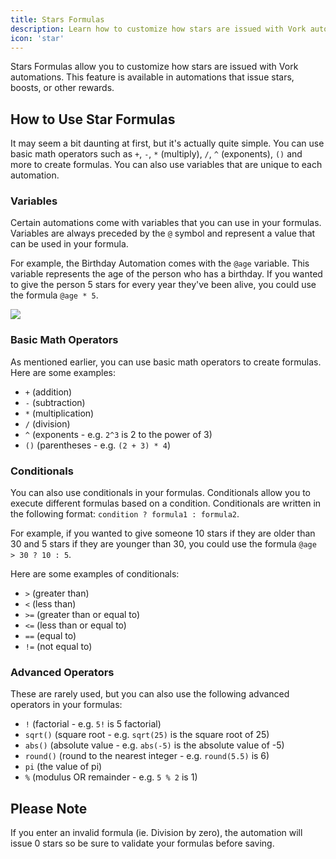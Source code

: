 ```yaml
---
title: Stars Formulas
description: Learn how to customize how stars are issued with Vork automations.
icon: 'star'
---
```


Stars Formulas allow you to customize how stars are issued with Vork automations. This feature is available in automations that issue stars, boosts, or other rewards.

## How to Use Star Formulas

It may seem a bit daunting at first, but it's actually quite simple. You can use basic math operators such as `+`, `-`, `*` (multiply), `/`, `^` (exponents), `()` and more to create formulas. You can also use variables that are unique to each automation.


### Variables

Certain automations come with variables that you can use in your formulas. Variables are always preceded by the `@` symbol and represent a value that can be used in your formula.

For example, the Birthday Automation comes with the `@age` variable. This variable represents the age of the person who has a birthday. If you wanted to give the person 5 stars for every year they've been alive, you could use the formula `@age * 5`.

<Frame>
    <img src="/images/variables-input.png" style={{ borderRadius: '0.5rem' }} />
</Frame>


### Basic Math Operators

As mentioned earlier, you can use basic math operators to create formulas. Here are some examples:

- `+` (addition)
- `-` (subtraction)
- `*` (multiplication)
- `/` (division)
- `^` (exponents - e.g. `2^3` is 2 to the power of 3)
- `()` (parentheses - e.g. `(2 + 3) * 4`)

### Conditionals

You can also use conditionals in your formulas. Conditionals allow you to execute different formulas based on a condition. Conditionals are written in the following format: `condition ? formula1 : formula2`.

For example, if you wanted to give someone 10 stars if they are older than 30 and 5 stars if they are younger than 30, you could use the formula `@age > 30 ? 10 : 5`.

Here are some examples of conditionals:

- `>` (greater than)
- `<` (less than)
- `>=` (greater than or equal to)
- `<=` (less than or equal to)
- `==` (equal to)
- `!=` (not equal to)

### Advanced Operators

These are rarely used, but you can also use the following advanced operators in your formulas:

- `!` (factorial - e.g. `5!` is 5 factorial)
- `sqrt()` (square root - e.g. `sqrt(25)` is the square root of 25)
- `abs()` (absolute value - e.g. `abs(-5)` is the absolute value of -5)
- `round()` (round to the nearest integer - e.g. `round(5.5)` is 6)
- `pi` (the value of pi)
- `%` (modulus OR remainder - e.g. `5 % 2` is 1)

## Please Note

If you enter an invalid formula (ie. Division by zero), the automation will issue 0 stars so be sure to validate your formulas before saving.